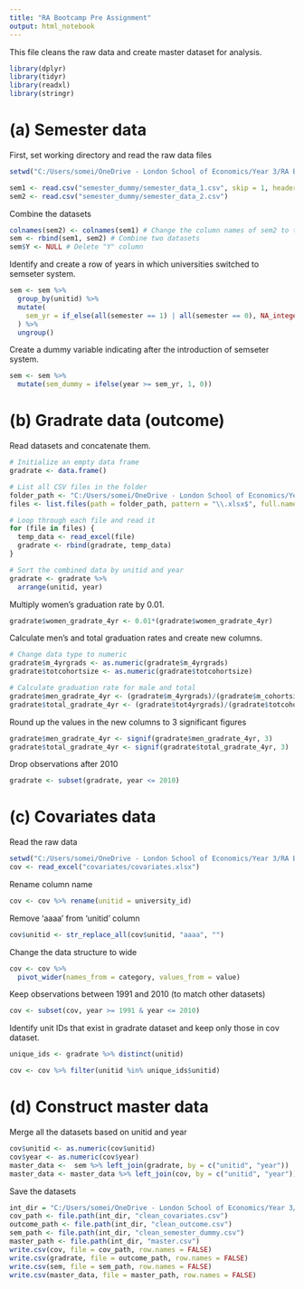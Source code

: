 ```yaml
---
title: "RA Bootcamp Pre Assignment"
output: html_notebook
---
```


This file cleans the raw data and create master dataset for analysis.
```r
library(dplyr)
library(tidyr)
library(readxl)
library(stringr)
```


# (a) Semester data
First, set working directory and read the raw data files
```r
setwd("C:/Users/somei/OneDrive - London School of Economics/Year 3/RA Bootcamp/事前課題/RawData")

sem1 <- read.csv("semester_dummy/semester_data_1.csv", skip = 1, header = TRUE)
sem2 <- read.csv("semester_dummy/semester_data_2.csv")
```
Combine the datasets
```r
colnames(sem2) <- colnames(sem1) # Change the column names of sem2 to those of sem1
sem <- rbind(sem1, sem2) # Combine two datasets
sem$Y <- NULL # Delete "Y" column 
```


Identify and create a row of years in which universities switched to semseter system. 
```r
sem <- sem %>%
  group_by(unitid) %>%
  mutate(
    sem_yr = if_else(all(semester == 1) | all(semester == 0), NA_integer_, min(year[semester == 1]))
  ) %>%
  ungroup()
```

Create a dummy variable indicating after the introduction of semseter system.
```r
sem <- sem %>%
  mutate(sem_dummy = ifelse(year >= sem_yr, 1, 0))
```


# (b) Gradrate data (outcome)
Read datasets and concatenate them. 
```r
# Initialize an empty data frame
gradrate <- data.frame()

# List all CSV files in the folder
folder_path <- "C:/Users/somei/OneDrive - London School of Economics/Year 3/RA Bootcamp/事前課題/RawData/outcome"
files <- list.files(path = folder_path, pattern = "\\.xlsx$", full.names = TRUE)

# Loop through each file and read it
for (file in files) {
  temp_data <- read_excel(file)
  gradrate <- rbind(gradrate, temp_data)
}

# Sort the combined data by unitid and year
gradrate <- gradrate %>%
  arrange(unitid, year)
```

Multiply women's graduation rate by 0.01. 
```r
gradrate$women_gradrate_4yr <- 0.01*(gradrate$women_gradrate_4yr)
```

Calculate men's and total graduation rates and create new columns. 
```r
# Change data type to numeric
gradrate$m_4yrgrads <- as.numeric(gradrate$m_4yrgrads)
gradrate$totcohortsize <- as.numeric(gradrate$totcohortsize)

# Calculate graduation rate for male and total 
gradrate$men_gradrate_4yr <- (gradrate$m_4yrgrads)/(gradrate$m_cohortsize)
gradrate$total_gradrate_4yr <- (gradrate$tot4yrgrads)/(gradrate$totcohortsize)
```

Round up the values in the new columns to 3 significant figures 
```r
gradrate$men_gradrate_4yr <- signif(gradrate$men_gradrate_4yr, 3)
gradrate$total_gradrate_4yr <- signif(gradrate$total_gradrate_4yr, 3) 
```

Drop observations after 2010
```r
gradrate <- subset(gradrate, year <= 2010)
```


# (c) Covariates data
Read the raw data 
```r
setwd("C:/Users/somei/OneDrive - London School of Economics/Year 3/RA Bootcamp/事前課題/RawData")
cov <- read_excel("covariates/covariates.xlsx")
```
Rename column name 
```r
cov <- cov %>% rename(unitid = university_id)
```

Remove 'aaaa' from 'unitid' column
```r
cov$unitid <- str_replace_all(cov$unitid, "aaaa", "")
```

Change the data structure to wide
```r
cov <- cov %>% 
  pivot_wider(names_from = category, values_from = value)
```

Keep observations between 1991 and 2010 (to match other datasets)
```r
cov <- subset(cov, year >= 1991 & year <= 2010)
```

Identify unit IDs that exist in gradrate dataset and keep only those in cov dataset. 
```r
unique_ids <- gradrate %>% distinct(unitid)

cov <- cov %>% filter(unitid %in% unique_ids$unitid)


```


# (d) Construct master data
Merge all the datasets based on unitid and year
```r
cov$unitid <- as.numeric(cov$unitid)
cov$year <- as.numeric(cov$year)
master_data <-  sem %>% left_join(gradrate, by = c("unitid", "year"))
master_data <- master_data %>% left_join(cov, by = c("unitid", "year"))
```

Save the datasets
```r
int_dir = "C:/Users/somei/OneDrive - London School of Economics/Year 3/RA Bootcamp/事前課題/IntermediateData"
cov_path <- file.path(int_dir, "clean_covariates.csv")
outcome_path <- file.path(int_dir, "clean_outcome.csv")
sem_path <- file.path(int_dir, "clean_semester_dummy.csv")
master_path <- file.path(int_dir, "master.csv")
write.csv(cov, file = cov_path, row.names = FALSE)
write.csv(gradrate, file = outcome_path, row.names = FALSE)
write.csv(sem, file = sem_path, row.names = FALSE)
write.csv(master_data, file = master_path, row.names = FALSE)
```



